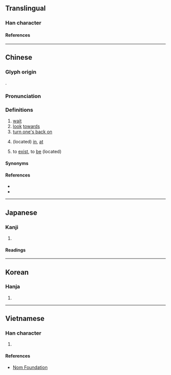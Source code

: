 {{also|伫|仃}}
{{character info/new}}
==Translingual==

===Han character===
{{Han char|rn=9|rad=人|as=05|sn=7|four=23221|canj=OJMN|ids=⿰亻宁}}

====References====
{{Han ref|kx=0097.220|dkj=00496|dj=0206.110|hdz=10139.020|uh=4F47}}

----

==Chinese==
{{zh-forms|s=伫}}

===Glyph origin===
{{Han etym}}
{{Han compound|人|宁|c1=s|c2=p|t1=man|ls=psc}}.

===Pronunciation===
{{zh-pron
|m=zhù
|c=cyu5
|h=
|mn=xm,zz,kh,tn,tc,yl,km,hc:tī/tp,mg:tū/qz,lk:tǐr/sx:tīr/jj,ph:tǐ
|w=
|mc=y
|oc=y
|ma=
|cat=v
}}

===Definitions===
{{zh-hanzi}}

# [[wait]]
# [[look]] [[towards]]
# [[turn one's back on]]
# {{lb|zh|Min Nan}} (located) [[in]], [[at]]
# {{lb|zh|Min Nan}} to [[exist]], to [[be]] (located)

====Synonyms====
{{zh-dial|在}}

====References====
* {{thcwd|2871}}
* {{thcwda|268}}

----

==Japanese==

===Kanji===
{{ja-kanji|grade=|rs=人05}}

# {{rfdef|ja|sort=人05}}

====Readings====
{{ja-readings
|goon=じょ<ぢよ
|kanon=ちょ<ちよ
|kun=たたず-む
}}

----

==Korean==

===Hanja===
{{ko-hanja|저}}

# {{rfdef|ko|sort=人05}}

----

==Vietnamese==

===Han character===
{{vi-readings|reading=[[giữ]], [[trữ]]|rs=人05}}

# {{rfdef|vi|sort=人05}}

====References====
* [http://nomfoundation.org/common/nom_details.php?codepoint=4f47 Nom Foundation]